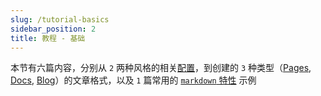 ```yaml
---
slug: /tutorial-basics
sidebar_position: 2
title: 教程 - 基础
---
```


本节有六篇内容，分别从 `2` 两种风格的相关[配置](conf)，到创建的 `3` 种类型（[Pages](create-a-page.md), [Docs](create-a-document.md), [Blog](create-a-blog-post.md)）的文章格式，以及 `1` 篇常用的 [`markdown` 特性](markdown-features/markdown-features.mdx) 示例


<DocCardList />
